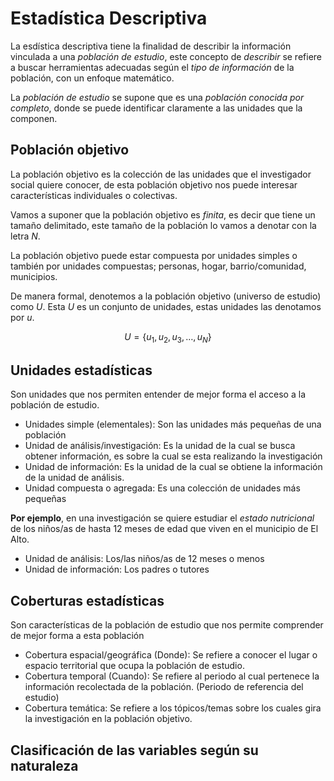 # Estadística Descriptiva

La esdística descriptiva tiene la finalidad de describir la información vinculada a una *población de estudio*, este concepto de *describir* se refiere a buscar herramientas adecuadas según el *tipo de información* de la población, con un enfoque matemático.

La *población de estudio* se supone que es una *población conocida por completo*, donde se puede identificar claramente a las unidades que la componen.

## Población objetivo
La población objetivo es la colección de las unidades que el investigador social quiere conocer, de esta población objetivo nos puede interesar características individuales o colectivas.

Vamos a suponer que la población objetivo es *finita*, es decir que tiene un tamaño delimitado, este tamaño de la población lo vamos a denotar con la letra $N$.

La población objetivo puede estar compuesta por unidades simples o también por unidades compuestas; personas, hogar, barrio/comunidad, municipios.

De manera formal, denotemos a la población objetivo (universo de estudio) como $U$. Esta $U$ es un conjunto de unidades, estas unidades las denotamos por $u$.

$$U=\{u_1,u_2,u_3,\ldots,u_N\}$$

## Unidades estadísticas
Son unidades que nos permiten entender de mejor forma el acceso a la población de estudio.

  * Unidades simple (elementales): Son las unidades más pequeñas de una población
  * Unidad de análisis/investigación: Es la unidad de la cual se busca obtener información, es sobre la cual se esta realizando la investigación
  * Unidad de información: Es la unidad de la cual se obtiene la información de la unidad de análisis. 
  * Unidad compuesta o agregada: Es una colección de unidades más pequeñas

**Por ejemplo**, en una investigación se quiere estudiar el *estado nutricional* de los niños/as de hasta 12 meses de edad que viven en el municipio de El Alto.

  * Unidad de análisis: Los/las niños/as de 12 meses o menos
  * Unidad de información: Los padres o tutores
  
## Coberturas estadísticas
Son características de la población de estudio que nos permite comprender de mejor forma a esta población

  * Cobertura espacial/geográfica (Donde): Se refiere a conocer el lugar o espacio territorial que ocupa la población de estudio. 
  * Cobertura temporal (Cuando): Se refiere al periodo al cual pertenece la información recolectada de la población. (Periodo de referencia del estudio)
  * Cobertura temática: Se refiere a los tópicos/temas sobre los cuales gira la investigación en la población objetivo.
  
## Clasificación de las variables según su naturaleza








